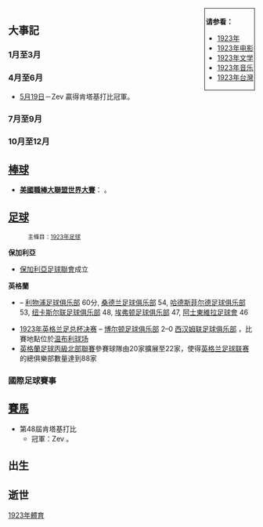 {{Unreferenced|time=2022-01-10T03:15:03+00:00}}
{{YearTopicTOC|1923|体育}}
<div style="float:right; border:1px; border-style:solid; padding:2px"> 
'''请参看：'''
* [[1923年|1923年]]
* [[1923年电影|1923年电影]]
* [[1923年文学|1923年文学]]
* [[1923年音乐|1923年音乐]]
* [[1923年台灣|1923年台灣]]
</div>

== 大事記 ==
=== 1月至3月 ===
===4月至6月===
*[[5月19日|5月19日]]－Zev 贏得肯塔基打比冠軍。 

=== 7月至9月 ===

=== 10月至12月 ===

== [[棒球|棒球]] ==
*'''[[美國職棒大聯盟|美國職棒大聯盟]][[1923年世界大賽|世界大賽]]'''：<!-- 以總局數比擊敗 -->。

== [[足球|足球]] ==
:<small>主條目：[[1923年足球|1923年足球]]</small>
'''保加利亞'''
* [[保加利亞足球聯會|保加利亞足球聯會]]成立
'''英格蘭'''
* {{link-en|1922-1923足球聯賽|1922–23 Football League}} – [[利物浦足球俱乐部|利物浦足球俱乐部]] 60分, [[桑德兰足球俱乐部|桑德兰足球俱乐部]] 54, [[哈德斯菲尔德足球俱乐部|哈德斯菲尔德足球俱乐部]] 53, [[纽卡斯尔联足球俱乐部|纽卡斯尔联足球俱乐部]] 48, [[埃弗顿足球俱乐部|埃弗顿足球俱乐部]] 47, [[阿士東維拉足球會|阿士東維拉足球會]] 46
* [[1923年英格兰足总杯决赛|1923年英格兰足总杯决赛]] – [[博尔顿足球俱乐部|博尔顿足球俱乐部]] 2–0 [[西汉姆联足球俱乐部|西汉姆联足球俱乐部]] ，比賽地點位於[[温布利球场_(1923年)|温布利球场]]
* [[英格蘭足球丙級北部聯賽|英格蘭足球丙級北部聯賽]]參賽球隊由20家擴展至22家，使得[[英格兰足球联赛|英格兰足球联赛]]的總俱樂部數量達到88家
=== 國際足球賽事 ===

== [[賽馬|賽馬]] ==
*第48屆肯塔基打比 
**冠軍：Zev 。

== 出生 ==

== 逝世 ==

[[Category:1923年體育|]]